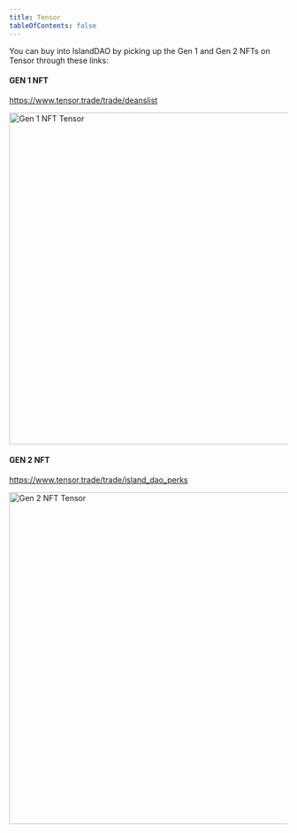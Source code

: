 ```yaml
---
title: Tensor
tableOfContents: false
---
```



You can buy into IslandDAO by picking up the Gen 1 and Gen 2 NFTs on Tensor through these links:

#### GEN 1 NFT

https://www.tensor.trade/trade/deanslist

<Image src={tensor1} alt="Gen 1 NFT Tensor" width="1000" height="600" />

#### GEN 2 NFT

https://www.tensor.trade/trade/island_dao_perks

<Image src={tensor2} alt="Gen 2 NFT Tensor" width="1000" height="600" />
